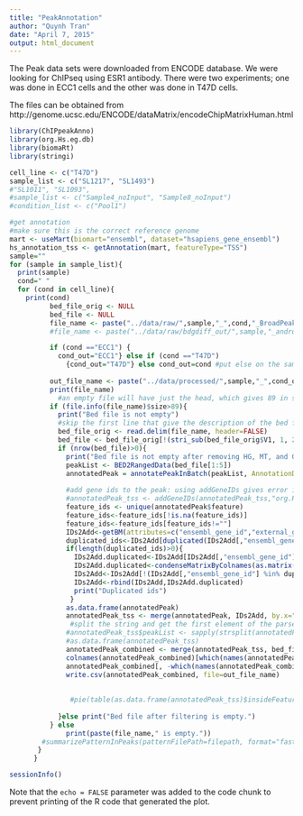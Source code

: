 ```yaml
---
title: "PeakAnnotation"
author: "Quynh Tran"
date: "April 7, 2015"
output: html_document
---
```

The Peak data sets were downloaded from ENCODE database. We were looking for ChIPseq using ESR1 antibody. There were two experiments; one was done in ECC1 cells and the other was done in T47D cells. 

The files can be obtained from http://genome.ucsc.edu/ENCODE/dataMatrix/encodeChipMatrixHuman.html 

```r
library(ChIPpeakAnno)
library(org.Hs.eg.db)
library(biomaRt)
library(stringi)

cell_line <- c("T47D")
sample_list <- c("SL1217", "SL1493")
#"SL1011", "SL1093",
#sample_list <- c("Sample4_noInput", "Sample8_noInput")
#condition_list <- c("Pool1")

#get annotation
#make sure this is the correct reference genome
mart <- useMart(biomart="ensembl", dataset="hsapiens_gene_ensembl")
hs_annotation_tss <- getAnnotation(mart, featureType="TSS")
sample=""
for (sample in sample_list){
  print(sample)
  cond=" "
  for (cond in cell_line){
    print(cond)
          bed_file_orig <- NULL
          bed_file <- NULL
          file_name <- paste("../data/raw/",sample,"_",cond,"_BroadPeaks.bed",sep="")
          #file_name <- paste("../data/raw/bdgdiff_out/",sample,"_androgen_vs_vehicle_c3.0_",cond,".bed",sep="")

          if (cond =="ECC1") {
            cond_out="ECC1"} else if (cond =="T47D") 
              {cond_out="T47D"} else cond_out=cond #put else on the same line with the above statement to avoid error "unexpected else in else"
                
          out_file_name <- paste("../data/processed/",sample,"_",cond_out, ".csv", sep="")
          print(file_name)
            #an empty file will have just the head, which gives 89 in size, so only process the file that are not empty
          if (file.info(file_name)$size>89){
            print("Bed file is not empty")
            #skip the first line that give the description of the bed file
            bed_file_orig <- read.delim(file_name, header=FALSE)
            bed_file <- bed_file_orig[!(stri_sub(bed_file_orig$V1, 1, 2)%in%c("HG", "MT", "GL")),]
            if (nrow(bed_file)>0){
              print("Bed file is not empty after removing HG, MT, and GL peaks.")
              peakList <- BED2RangedData(bed_file[1:5])
              annotatedPeak = annotatePeakInBatch(peakList, AnnotationData=hs_annotation_tss)
              
              #add gene ids to the peak: using addGeneIDs gives error if the database does not contain the feature.  So use biomart
              #annotatedPeak_tss <- addGeneIDs(annotatedPeak_tss,"org.Hs.eg.db",c("symbol", "genename")) : not work
              feature_ids <- unique(annotatedPeak$feature)
              feature_ids<-feature_ids[!is.na(feature_ids)]
              feature_ids<-feature_ids[feature_ids!=""]
              IDs2Add<-getBM(attributes=c("ensembl_gene_id","external_gene_name"),filters = "ensembl_gene_id", values = feature_ids, mart=mart)
              duplicated_ids<-IDs2Add[duplicated(IDs2Add[,"ensembl_gene_id"]),"ensembl_gene_id"]
              if(length(duplicated_ids)>0){
                IDs2Add.duplicated<-IDs2Add[IDs2Add[,"ensembl_gene_id"] %in% duplicated_ids,]
                IDs2Add.duplicated<-condenseMatrixByColnames(as.matrix(IDs2Add.duplicated),"ensembl_gene_id")
                IDs2Add<-IDs2Add[!(IDs2Add[,"ensembl_gene_id"] %in% duplicated_ids),]
                IDs2Add<-rbind(IDs2Add,IDs2Add.duplicated)
                print("Duplicated ids")
               } 
              as.data.frame(annotatedPeak)
              annotatedPeak_tss <- merge(annotatedPeak, IDs2Add, by.x="feature", by.y="ensembl_gene_id", all.x=T)
               #split the string and get the first element of the parsed string.
              #annotatedPeak_tss$peakList <- sapply(strsplit(annotatedPeak_tss$names, " "), "[", 1)
              #as.data.frame(annotatedPeak_tss)
              annotatedPeak_combined <- merge(annotatedPeak_tss, bed_file, by.x="peak", by.y="V4")
              colnames(annotatedPeak_combined)[which(names(annotatedPeak_combined)=="V5")] <- "log10LHRatio" 
              annotatedPeak_combined[, -which(names(annotatedPeak_combined)%in%c("V1", "V2", "V3"))]
              write.csv(annotatedPeak_combined, file=out_file_name)
              
      
               #pie(table(as.data.frame(annotatedPeak_tss)$insideFeature))
               
            }else print("Bed file after filtering is empty.")
          } else 
              print(paste(file_name," is empty."))
        #summarizePatternInPeaks(patternFilePath=filepath, format="fasta", skip=0L, BSgenomeName=, peaks=peaks)
       } 
      }

```


```r
sessionInfo()
```

Note that the `echo = FALSE` parameter was added to the code chunk to prevent printing of the R code that generated the plot.
